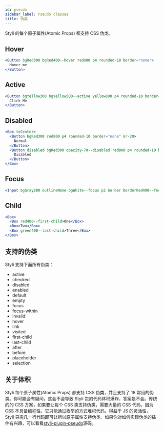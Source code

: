 ```yaml
---
id: pseudo
sidebar_label: Pseudo classes
title: 伪类
---
```


Styli 的每个原子属性(Atomic Props) 都支持 CSS 伪类。

## Hover

```jsx live
<Button bgRed300 bgRed400--hover red800 p4 rounded-10 border="none">
  Hover me
</Button>
```

## Active

```jsx live
<Button bgYellow300 bgYellow500--active yellow800 p4 rounded-10 border="none">
  Click Me
</Button>
```

## Disabled

```jsx live
<Box toCenter>
  <Button bgRed300 red800 p4 rounded-10 border="none" mr-20>
    Normal
  </Button>
  <Button disabled bgRed300 opacity-70--disabled red800 p4 rounded-10 border="none">
    Disabled
  </Button>
</Box>
```

## Focus

```jsx live
<Input bgGray200 outlineNone bgWhite--focus p2 border borderRed400--focus />
```

## Child

```jsx live
<Box>
  <Box red400--first-child>One</Box>
  <Box>Two</Box>
  <Box green400--last-child>Three</Box>
</Box>
```

## 支持的伪类

Styli 支持下面所有伪类：

- active
- checked
- disabled
- enabled
- default
- empty
- focus
- focus-within
- invalid
- hover
- link
- visited
- first-child
- last-child
- after
- before
- placeholder
- selection

## 关于体积

Styli 每个原子属性(Atomic Props) 都支持 CSS 伪类，并且支持了 18 常用的伪类。你可能会有疑问，这会不会导致 Styli 包的代码体积爆炸，答案是不会。传统的的 CSS 方案，如果要让每个 CSS 类支持伪类，需要大量的 CSS 代码，因为 CSS 不具备编程性，它只能通过枚举的方式堆积代码。得益于 JS 的灵活性，Styli 只需几十行代码即可让所以原子属性支持伪类。如果你对如何实现伪类的插件有兴趣，可以看看[styli-plugin-pseudo](https://github.com/forsigner/styli/blob/master/packages/styli-plugin-pseudo/src/index.ts)源码。
